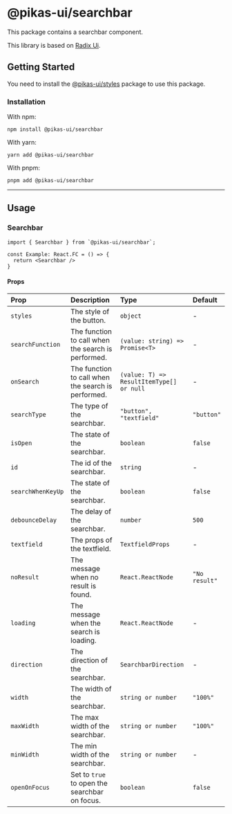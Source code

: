 

<NextSeo title="Searchbar" />

# @pikas-ui/searchbar

This package contains a searchbar component.

This library is based on [Radix Ui](https://www.radix-ui.com/).

## Getting Started

You need to install the <a href={stylesLink}>@pikas-ui/styles</a> package to use this package.

### Installation

With npm:

```
npm install @pikas-ui/searchbar
```

With yarn:

```
yarn add @pikas-ui/searchbar
```

With pnpm:

```
pnpm add @pikas-ui/searchbar
```

---

## Usage

### Searchbar

<SearchbarExample />

```tsx
import { Searchbar } from `@pikas-ui/searchbar`;

const Example: React.FC = () => {
  return <Searchbar />
}
```

#### Props

| Prop              | Description                                        | Type                                     | Default       |
| :---------------- | :------------------------------------------------- | :--------------------------------------- | :------------ |
| `styles`          | The style of the button.                           | `object`                                 | -             |
| `searchFunction`  | The function to call when the search is performed. | `(value: string) => Promise<T>`          | -             |
| `onSearch`        | The function to call when the search is performed. | `(value: T) => ResultItemType[] or null` | -             |
| `searchType`      | The type of the searchbar.                         | `"button", "textfield"`                  | `"button"`    |
| `isOpen`          | The state of the searchbar.                        | `boolean`                                | `false`       |
| `id`              | The id of the searchbar.                           | `string`                                 | -             |
| `searchWhenKeyUp` | The state of the searchbar.                        | `boolean`                                | `false`       |
| `debounceDelay`   | The delay of the searchbar.                        | `number`                                 | `500`         |
| `textfield`       | The props of the textfield.                        | `TextfieldProps`                         | -             |
| `noResult`        | The message when no result is found.               | `React.ReactNode`                        | `"No result"` |
| `loading`         | The message when the search is loading.            | `React.ReactNode`                        | -             |
| `direction`       | The direction of the searchbar.                    | `SearchbarDirection`                     | -             |
| `width`           | The width of the searchbar.                        | `string or number`                       | `"100%"`      |
| `maxWidth`        | The max width of the searchbar.                    | `string or number`                       | `"100%"`      |
| `minWidth`        | The min width of the searchbar.                    | `string or number`                       | -             |
| `openOnFocus`     | Set to `true` to open the searchbar on focus.      | `boolean`                                | `false`       |
